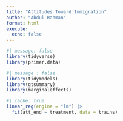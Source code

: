```yaml
---
title: "Attitudes Toward Immigration"
author: "Abdul Rahman"
format: html
execute: 
  echo: false
---
```


```r
#| message: false
library(tidyverse)
library(primer.data)

```



```r
#| message : false 
library(tidymodels) 
library(gtsummary) 
library(marginaleffects) 
```


```r
#| cache: true
linear_reg(engine = "lm") |> 
  fit(att_end ~ treatment, data = trains)
```



